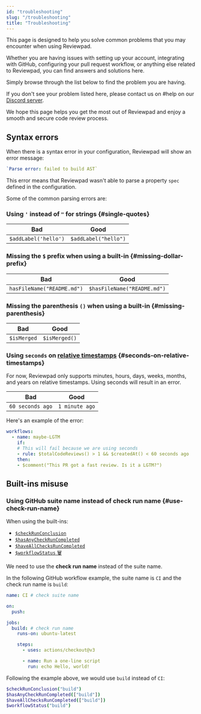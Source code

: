```yaml
---
id: "troubleshooting"
slug: "/troubleshooting"
title: "Troubleshooting"
---
```


This page is designed to help you solve common problems that you may encounter when using Reviewpad.

Whether you are having issues with setting up your account, integrating with GitHub, configuring your pull request workflow, or anything else related to Reviewpad, you can find answers and solutions here.

Simply browse through the list below to find the problem you are having.

If you don't see your problem listed here, please contact us on #help on our [Discord server](https://reviewpad.com/discord).

We hope this page helps you get the most out of Reviewpad and enjoy a smooth and secure code review process.

## Syntax errors

When there is a syntax error in your configuration, Reviewpad will show an error message:

```yml
`Parse error: failed to build AST`
```

This error means that Reviewpad wasn't able to parse a property `spec` defined in the configuration.

Some of the common parsing errors are:

### Using `'` instead of `"` for strings {#single-quotes}

| Bad                  | Good                  |
| -------------------- | --------------------- |
| `$addLabel('hello')` |  `$addLabel("hello")` |

### Missing the `$` prefix when using a built-in {#missing-dollar-prefix}

| Bad                        | Good                        |
| -------------------------- | --------------------------- |
| `hasFileName("README.md")` | `$hasFileName("README.md")` |

### Missing the parenthesis `()` when using a built-in {#missing-parenthesis}

| Bad         | Good           |
| ----------- | -------------- |
| `$isMerged` | `$isMerged()`  |

### Using `seconds` on [relative timestamps](./use-cases/timestamps/#relative-timestamps) {#seconds-on-relative-timestamps}

For now, Reviewpad only supports minutes, hours, days, weeks, months, and years on relative timestamps. Using seconds will result in an error.

| Bad                  | Good            |
| -------------------- | --------------- |
| `60 seconds ago`     | `1 minute ago`  |

Here's an example of the error:

```yml
workflows:
  - name: maybe-LGTM
    if:
    # This will fail because we are using seconds
    - rule: $totalCodeReviews() > 1 && $createdAt() < 60 seconds ago
    then:
    - $comment("This PR got a fast review. Is it a LGTM?")
```

## Built-ins misuse

### Using GitHub suite name instead of check run name {#use-check-run-name}

When using the built-ins:
- [`$checkRunConclusion`](./guides/built-ins/#checkrunconclusion)
- [`$hasAnyCheckRunCompleted`](./guides/built-ins/#hasanycheckruncompleted)
- [`$haveAllChecksRunCompleted`](./guides/built-ins/#haveallchecksruncompleted)
- [`$workflowStatus` 🗑️](./guides/built-ins/#workflowstatus)

We need to use the **check run name** instead of the suite name.

In the following GitHub workflow example, the suite name is `CI` and the check run name is `build`:

```yml
name: CI # check suite name

on:
  push:

jobs:
  build: # check run name
    runs-on: ubuntu-latest

    steps:
      - uses: actions/checkout@v3

      - name: Run a one-line script
        run: echo Hello, world!
```

Following the example above, we would use `build` instead of `CI`:

```bash
$checkRunConclusion("build")
$hasAnyCheckRunCompleted(["build"])
$haveAllChecksRunCompleted(["build"])
$workflowStatus("build")
```
